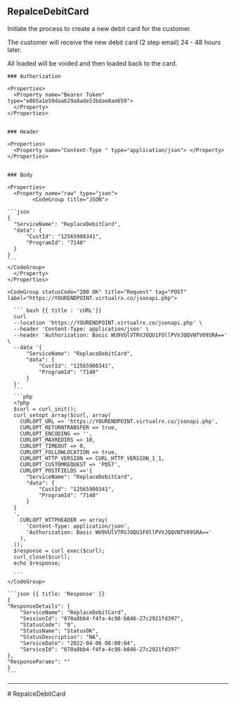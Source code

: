 ## RepalceDebitCard

Initiate the process to create a new debit card for the customer.

The customer will receive the new debit card (2 step email) 24 - 48 hours later.

All loaded will be voided and then loaded back to the card.


<Row>
  <Col>

    ### Authorization

    <Properties>
      <Property name="Bearer Token" type="e865a1e59daa629a8ade53bdae8ae659">
      </Property>
    </Properties>


    ### Header

    <Properties>
      <Property name="Content-Type " type="application/json"> </Property>
    </Properties>

    
    ### Body

    <Properties>
      <Property name="raw" type="json">
            <CodeGroup title="JSON">

    ```json
    {
      "ServiceName": "ReplaceDebitCard",
      "data": {
          "CustId": "12565908341",
          "ProgramId": "7140"
      }
    }
    ```
    </CodeGroup>
      </Property>
    </Properties>

    

  </Col>
  <Col sticky>

    <CodeGroup statusCode="200 OK" title="Request" tag="POST" label="https://YOURENDPOINT.virtualrx.co/jsonapi.php">

      ``` bash {{ title : 'cURL'}}
      curl
      --location 'https://YOURENDPOINT.virtualrx.co/jsonapi.php' \
      --header 'Content-Type: application/json' \
      --header 'Authorization: Basic WU9VUlVTRVJOQU1FOllPVVJQQVNTV09SRA==' \
      --data '{
          "ServiceName": "ReplaceDebitCard",
          "data": {
              "CustId": "12565908341",
              "ProgramId": "7140"
          }
      }'
      ```
      ```php
      <?php
      $curl = curl_init();
      curl_setopt_array($curl, array(
        CURLOPT_URL => 'https://YOURENDPOINT.virtualrx.co/jsonapi.php',
        CURLOPT_RETURNTRANSFER => true,
        CURLOPT_ENCODING => '',
        CURLOPT_MAXREDIRS => 10,
        CURLOPT_TIMEOUT => 0,
        CURLOPT_FOLLOWLOCATION => true,
        CURLOPT_HTTP_VERSION => CURL_HTTP_VERSION_1_1,
        CURLOPT_CUSTOMREQUEST => 'POST',
        CURLOPT_POSTFIELDS =>'{
          "ServiceName": "ReplaceDebitCard",
          "data": {
              "CustId": "12565908341",
              "ProgramId": "7140"
          }
      }
      ',
        CURLOPT_HTTPHEADER => array(
          'Content-Type: application/json',
          'Authorization: Basic WU9VUlVTRVJOQU1FOllPVVJQQVNTV09SRA=='
        ),
      ));
      $response = curl_exec($curl);
      curl_close($curl);
      echo $response;

      ```
    </CodeGroup>

    ```json {{ title: 'Response' }}
    {
    "ResponseDetails": {
        "ServiceName": "ReplaceDebitCard",
        "SessionId": "070a8bb4-f4fa-4c90-b846-27c2921fd397",
        "StatusCode": "0",
        "StatusName": "StatusOK",
        "StatusDescription": "NA",
        "ServiceDate": "2022-04-06 08:00:04",
        "ServiceId": "070a8bb4-f4fa-4c90-b846-27c2921fd397"
    },
    "ResponseParams": ""
    }
    ```

  </Col>
</Row>

---
<div style={{display : 'none'}}>
# RepalceDebitCard
</div>